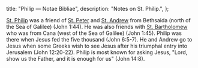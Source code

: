   title: "Philip — Notae Bibliae",
  description: "Notes on St. Philip.",
};

<Initial text="Philip"/>

[St. Philip](/glossary/names#philip) was a friend of [St. Peter](/people/saints/peter) and [St. Andrew](/people/saints/andrew) from Bethsaida (north of the Sea of Galilee) (John 1:44). He was also friends with [St. Bartholomew](/people/saints/bartholomew) who was from Cana (west of the Sea of Galilee) (John 1:45). Philip was there when Jesus fed the five thousand (John 6:5-7). He and Andrew go to Jesus when some Greeks wish to see Jesus after his triumphal entry into Jerusalem (John 12:20-22). Philip is most known for asking Jesus, "Lord, show us the Father, and it is enough for us" (John 14:8).
